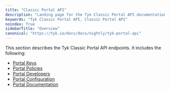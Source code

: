 ```yaml
---
title: "Classic Portal API"
description: "Landing page for the Tyk Classic Portal API documentation"
keywords: "Tyk Classic Portal API, Classic Portal API"
noindex: True
sidebarTitle: "Overview"
canonical: "https://tyk.io/docs/docs/nightly/tyk-portal-api"
---
```



<LegacyClassicPortalApi/>


This section describes the Tyk Classic Portal API endpoints. It includes the following:

* [Portal Keys](/docs/nightly/tyk-apis/tyk-portal-api/portal-keys)
* [Portal Policies](/docs/nightly/tyk-apis/tyk-dashboard-api/portal-policies)
* [Portal Developers](/docs/nightly/tyk-apis/tyk-portal-api/portal-developers)
* [Portal Configuration](/docs/nightly/tyk-apis/tyk-portal-api/portal-configuration)
* [Portal Documentation](/docs/nightly/tyk-apis/tyk-portal-api/portal-documentation)
